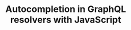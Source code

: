 ---
title: 'Autocompletion in GraphQL resolvers with JavaScript'
metaTitle: 'Autocompletion in GraphQL resolvers with JavaScript'
metaDescription: 'Learn how you can get autocompletion for Prisma Client queries in GraphQL resolvers with plain JavaScript'
---